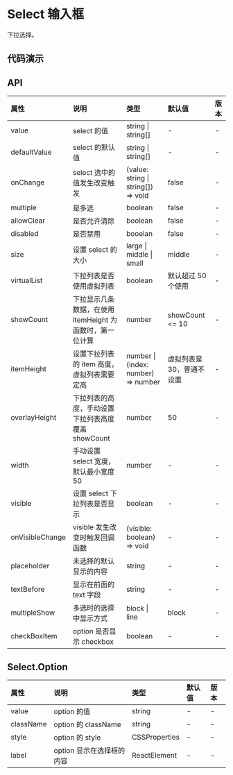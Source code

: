 


# Select 输入框

下拉选择。

## 代码演示

<CodeWrapper>
    <CodeBox title="基础" desc={descNormal} code={codeNormal}>
        <DemoNormal />
    </CodeBox>
    <CodeBox title="多选" desc={descMultiple} code={codeMultiple}>
        <DemoMultiple />
    </CodeBox>
</CodeWrapper>

## API

<div className="api">

| 属性            | 说明                                                     | 类型                                | 默认值                    | 版本 |
| :-------------- | :------------------------------------------------------- | :---------------------------------- | :------------------------ | :--- |
| value           | select 的值                                              | string \| string[]                  | -                         | -    |
| defaultValue    | select 的默认值                                          | string \| string[]                  | -                         | -    |
| onChange        | select 选中的值发生改变触发                              | (value: string \| string[]) => void | false                     | -    |
| multiple        | 是多选                                                   | boolean                             | false                     | -    |
| allowClear      | 是否允许清除                                             | boolean                             | false                     | -    |
| disabled        | 是否禁用                                                 | booelan                             | false                     | -    |
| size            | 设置 select 的大小                                       | large \| middle \| small            | middle                    | -    |
| virtualList     | 下拉列表是否使用虚拟列表                                 | boolean                             | 默认超过 50 个使用        | -    |
| showCount       | 下拉显示几条数据，在使用 itemHeight 为函数时，第一位计算 | number                              | showCount <= 10           | -    |
| itemHeight      | 设置下拉列表的 item 高度，虚拟列表需要定高               | number \| (index: number) => number | 虚拟列表是 30，普通不设置 | -    |
| overlayHeight   | 下拉列表的高度，手动设置下拉列表高度覆盖 showCount       | number                              | 50                        | -    |
| width           | 手动设置 select 宽度，默认最小宽度 50                    | number                              | -                         | -    |
| visible         | 设置 select 下拉列表是否显示                             | boolean                             | -                         | -    |
| onVisibleChange | visible 发生改变时触发回调函数                           | (visible: boolean) => void          | -                         | -    |
| placeholder     | 未选择的默认显示的内容                                   | string                              | -                         | -    |
| textBefore      | 显示在前面的 text 字段                                   | string                              | -                         | -    |
| multipleShow    | 多选时的选择中显示方式                                   | block \| line                       | block                     | -    |
| checkBoxItem    | option 是否显示 checkbox                                 | boolean                             | -                         | -    |

</div>

## Select.Option

<div className="api">

| 属性      | 说明                      | 类型          | 默认值 | 版本 |
| :-------- | :------------------------ | :------------ | :----- | :--- |
| value     | option 的值               | string        | -      | -    |
| className | option 的 className       | string        | -      | -    |
| style     | option 的 style           | CSSProperties | -      | -    |
| label     | option 显示在选择框的内容 | ReactElement   | -      | -    |

</div>
